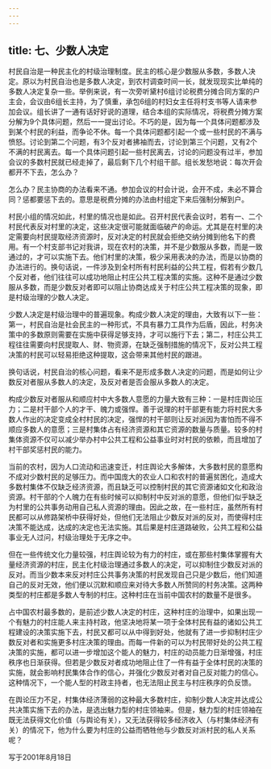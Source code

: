 ```yaml
---
---
---
```

title: 七、少数人决定
---



村民自治是一种民主化的村级治理制度。民主的核心是少数服从多数，多数人决定。原以为村民自治也是多数人决定，到农村调查时间一长，就发现现实比单纯的多数人决定复杂一些。举例来说，有一次旁听黛村6组讨论税费分摊合同方案的户主会，会议由6组长主持，为了慎重，承包6组的村妇女主任将村支书等人请来参加会议。组长讲了一通有话好好说的道理，结合本组的实际情况，将税费分摊方案分解为9个具体问题，然后一一提出讨论。不巧的是，因为每一个具体问题都涉及到某个村民的利益，而争论不休。每一个具体问题都引起一个或一些村民的不满与愤怒。讨论到第二个问题，有3个反对者拂袖而去，讨论到第三个问题，又有2个不满的村民离去。每一个具体问题引起一些村民离去，讨论的问题没有过半，参加会议的多数村民就已经走掉了，最后剩下几个村组干部。组长发愁地说：每次开会都开不下去，怎么办？

怎么办？民主协商的办法看来不通。参加会议的村会计说，会开不成，未必不算合同？惩都要惩下去的。意思是税费分摊的办法由村组定下来后强制分解到户。

村民小组的情况如此，村里的情况也是如此。召开村民代表会议时，若有一、二个村民代表反对村里的决定，这些决定很可能就面临破产的命运。尤其是在村里的决定需要向村民提取经济资源时，反对决定的村民就会拒绝交纳分摊到他名下的费用。有一个村支部书记对我讲，现在农村的决策，并不是少数服从多数，而是一致通过的，才可以实施下去。他们村里的决策，极少采用表决的办法，而是以协商的办法进行的。换句话说，一件涉及到全村所有村民利益的公共工程，假若有少数几个反对者，他们往往可以成功地阻止村庄公共工程决策的实施。这种不是通过少数服从多数，而是少数反对者即可以阻止协商达成关于村庄公共工程决策的现象，即是村级治理的少数人决定。

少数人决定是村级治理中的普遍现象。构成少数人决定的理由，大致有以下一些：第一，村民自治是社会民主的一种形式，不具有暴力工具作为后盾，因此，村务决策中的多数原则需要在实施中获得足够支持，才可以施行下去；第二，村庄公共工程往往需要向村民提取人、财、物资源，在缺乏强制措施的情况下，反对公共工程决策的村民可以轻易拒绝这种提取，这会带来其他村民的跟进。

换句话说，村民自治的核心问题，看来不是形成多数人决定的问题，而是如何让少数反对者服从多数人的决定，及反对者是否会服从多数人的决定。

构成少数反对者服从和顺应村中大多数人意愿的力量大致有三种：一是村庄舆论压力；二是村干部个人的才干、魄力或强悍。善于说理的村干部更有能力将村民大多数人作出的决定变成全村村民的决定，强悍的村干部则让反对派因为害怕而不得不顺应多数人的意愿；三是村集体占有经济资源和其它资源的数量与质量。较多的村集体资源不仅可以减少举办村中公共工程和公益事业时对村民的依赖，而且增加了村干部奖惩村民的能力。

当前的农村，因为人口流动和迅速变迁，村庄舆论大多解体，大多数村民的意愿构不成对少数村民的足够压力。而中国庞大的农业人口和农村的普遍贫困化，造成大多数村集体不仅缺乏经济资源，而且缺乏可以控制村民的其它资源诸如文化和政治资源。村干部的个人魄力在有些时候可以抑制村中反对派的意愿，但他们似乎缺乏为村里的公共事务动用自己私人资源的理由。因此之故，在一些村庄，虽然所有村民都可以从修路架桥中获得好处，但他们无法阻止少数反对派的反对，而使得村庄决策不能达成，达成的决定也无法实施。其后果是村庄道路破败，公共工程和公益事业无人过问，村级治理处于无序之中。

但在一些传统文化力量较强，村庄舆论较为有力的村庄，或在那些村集体掌握有大量经济资源的村庄，民主化村级治理通过多数人的决定，可以抑制住少数反对派的反对。而当少数本来反对村庄公共事务决策的村民发现自己只是少数后，他们知道自己的反对无效，他们便以沉默和顺应来对待大多数人所赞同的村务决策。这两种类型的村庄都是多数人专制的村庄。这种村庄在当前中国农村的数量不是很多。

占中国农村最多数的，是前述少数人决定的村庄，这种村庄的治理中，如果出现一个有魅力的村庄能人来主持村政，他坚决地将某一项于全体村民有益的诸如公共工程建设的决策实施下去，村民又都可以从中得到好处，他就有了进一步抑制村庄少数反对者和实施更多村庄决策的理由。而每一件新的可以为村民带好处的公共工程决策的实施，都可以进一步增加这个能人的魅力，村庄的动员能力日渐增强，村庄秩序也日渐获得。但若是少数反对者成功地阻止住了一件有益于全体村民的决策的实施，就会影响村民集体合作的信心，并强化少数反对者对自己反对能力的信心。这种情况下，一个能人型的村政主持者，也无法阻止民主与村庄秩序的负反馈。

在舆论压力不足，村集体经济薄弱的这种最大多数村庄，抑制少数人决定并达成公共决策实施下去的办法，是选出魅力型的村庄领袖来。但是，魅力型的村庄领袖在既无法获得文化价值（与舆论有关），又无法获得较多经济收入（与村集体经济有关）的情况下，他为什么要为村庄的公益而牺牲他与少数反对派村民的私人关系呢？

写于2001年8月18日